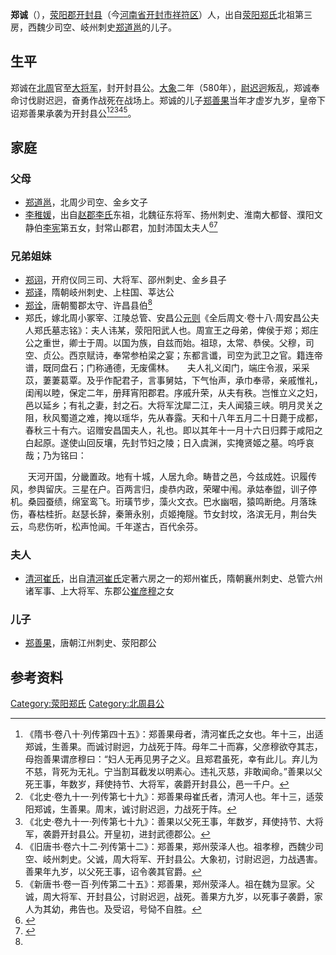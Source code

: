 '''郑诚'''（{{bd|？||580年||}}），[[荥阳郡|荥阳郡]][[开封县|开封县]]（今[[河南省|河南省]][[开封市|开封市]][[祥符区|祥符区]]）人，出自[[荥阳郑氏|荥阳郑氏]]北祖第三房，西魏少司空、岐州刺史[[郑道邕|郑道邕]]的儿子。

==生平==
郑诚在[[北周|北周]]官至[[大将军|大将军]]，封开封县公。[[大象_(年号)|大象]]二年（580年），[[尉迟迥|尉迟迥]]叛乱，郑诚奉命讨伐尉迟迥，奋勇作战死在战场上。郑诚的儿子[[郑善果|郑善果]]当年才虚岁九岁，皇帝下诏郑善果承袭为开封县公<ref>《隋书·卷八十·列传第四十五》：郑善果母者，清河崔氏之女也。年十三，出适郑诚，生善果。而诚讨尉迥，力战死于阵。母年二十而寡，父彦穆欲夺其志，母抱善果谓彦穆曰：“妇人无再见男子之义。且郑君虽死，幸有此儿。弃儿为不慈，背死为无礼。宁当割耳截发以明素心。违礼灭慈，非敢闻命。”善果以父死王事，年数岁，拜使持节、大将军，袭爵开封县公，邑一千户。</ref><ref>《北史·卷九十一·列传第七十九》：郑善果母崔氏者，清河人也。年十三，适荥阳郑诚，生善果。周末，诚讨尉迟迥，力战死于阵。</ref><ref>《北史·卷九十一·列传第七十九》：善果以父死王事，年数岁，拜使持节、大将军，袭爵开封县公。开皇初，进封武德郡公。</ref><ref>《旧唐书·卷六十二·列传第十二》：郑善果，郑州荥泽人也。祖孝穆，西魏少司空、岐州刺史。父诚，周大将军、开封县公。大象初，讨尉迟迥，力战遇害。善果年九岁，以父死王事，诏令袭其官爵。</ref><ref>《新唐书·卷一百·列传第二十五》：郑善果，郑州荥泽人。祖在魏为显家。父诚，周大将军、开封县公，讨尉迟迥，战死。善果方九岁，以死事子袭爵，家人为其幼，弗告也。及受诏，号恸不自胜。</ref>。

==家庭==
===父母===
*[[郑道邕|郑道邕]]，北周少司空、金乡文子
*[[李稚媛|李稚媛]]，出自[[赵郡李氏|赵郡李氏]]东祖，北魏征东将军、扬州刺史、淮南大都督、濮阳文静伯[[李宪_(北魏)|李宪]]第五女，封常山郡君，加封沛国太夫人<ref name=autogenerated1>{{Cite book | author = 赵超 | title = 《汉魏南北朝墓志汇编》 | location =天津市 | publisher = 天津古籍出版社  | date =2008-07-01 | pages =328-332 |ISBN =9787806965030| accessdate = 2013-10-03 | url = | language= zh-hant| quote = }}</ref><ref name=autogenerated2>{{Cite book | author = 赵文成，赵君平编选 | title = 《新出唐墓志百种》 | location =  杭州市 | publisher = 西泠印社出版社  | date = 2010年11月 | pages =96-97 |ISBN =978-7-80735-895-4| accessdate = 2014-07-28 | url = | language= zh-cn| quote = }}</ref>

===兄弟姐妹===
*[[郑诩|郑诩]]，开府仪同三司、大将军、邵州刺史、金乡县子
*[[郑译|郑译]]，隋朝岐州刺史、上柱国、莘达公
*[[郑诠|郑诠]]，唐朝蜀郡太守、许昌县伯<ref name=autogenerated2 />
*郑氏，嫁北周小冢宰、江陵总管、安昌公[[元则|元则]]<ref>《全后周文·卷十八·周安昌公夫人郑氏墓志铭》：夫人讳某，荥阳阳武人也。周宣王之母弟，俾侯于郑；郑庄公之重世，卿士于周。以国为族，自兹而始。祖琼，太常、恭侯。父穆，司空、贞公。西京赋诗，奉常参柏梁之宴；东都言谶，司空为武卫之官。籍连帝谱，既同盘石；门称通德，无废儒林。　　夫人礼义闺门，端庄令淑，采采苡，萋萋葛覃。及乎作配君子，言事舅姑，下气怡声，承巾奉帚，亲戚惟礼，闺闱以睦，保定二年，册拜宵阳郡君。序戚升荣，从夫有秩。岂惟立义之妇，邑以延乡；有礼之妻，封之石。大将军沈犀二江，夫人闻猿三峡。明月灵关之阻，秋风蜀道之难，掩以瑶华，先从春露。天和十八年五月二十日薨于成都，春秋三十有六。诏赠安昌国夫人，礼也。即以其年十一月十六日归葬于咸阳之白起原。遂使山回反壤，先封节妇之陵；日入虞渊，实掩贤姬之墓。呜呼哀哉；乃为铭曰：

　　天河开国，分畿置政。地有十城，人居九命。畴昔之邑，今兹成姓。识履传风，参舆留庆。三星在户。百两言归，虔恭内政，荣曜中闱。承姑奉盥，训子停机。桑园蚕绩，绵室鸾飞。珩璜节步，藻火文衣。巴水幽咽，猿鸣断绝。月落珠伤，春枯桂折。赵瑟长辞，秦箫永别，贞姬掩隧。节女封坟，洛滨无月，荆台失云，鸟悲伤听，松声怆闻。千年遂古，百代余芬。</ref>

===夫人===
*[[清河崔氏|清河崔氏]]，出自[[清河崔氏|清河崔氏]]定著六房之一的郑州崔氏，隋朝襄州刺史、总管六州诸军事、上大将军、东郡公[[崔彦穆|崔彦穆]]之女

===儿子===
*[[郑善果|郑善果]]，唐朝江州刺史、荥阳郡公

==参考资料==
{{reflist}}

[[Category:荥阳郑氏|Category:荥阳郑氏]]
[[Category:北周县公|Category:北周县公]]